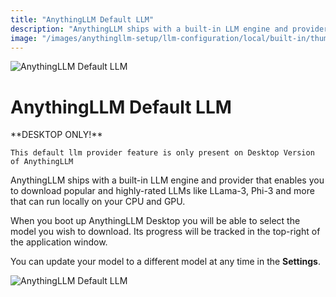 ```yaml
---
title: "AnythingLLM Default LLM"
description: "AnythingLLM ships with a built-in LLM engine and provider that enables you to download popular and highly-rated LLMs like LLama-3, Phi-3 and more that can run locally on your CPU and GPU."
image: "/images/anythingllm-setup/llm-configuration/local/built-in/thumbnail.png"
---
```



<Image
  src="/images/anythingllm-setup/llm-configuration/local/built-in/thumbnail.png" 
  height={1080} 
  width={1920} 
  quality={100}
  alt="AnythingLLM Default LLM"
/>


# AnythingLLM Default LLM

<Callout type="info" emoji="️💡">
  **DESKTOP ONLY!**

    This default llm provider feature is only present on Desktop Version of AnythingLLM
</Callout>


AnythingLLM ships with a built-in LLM engine and provider that enables you to download popular and highly-rated LLMs like LLama-3, Phi-3 and more that can run locally on your CPU and GPU.

When you boot up AnythingLLM Desktop you will be able to select the model you wish to download. Its progress will be tracked in the top-right of the application window.

You can update your model to a different model at any time in the **Settings**.

<Image
  src="/images/anythingllm-setup/llm-configuration/local/built-in/default-llm.png" 
  height={1080} 
  width={1920} 
  quality={100}
  alt="AnythingLLM Default LLM"
/>
